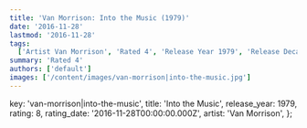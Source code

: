 ```yaml
---
title: 'Van Morrison: Into the Music (1979)'
date: '2016-11-28'
lastmod: '2016-11-28'
tags:
  ['Artist Van Morrison', 'Rated 4', 'Release Year 1979', 'Release Decade 1970']
summary: 'Rated 4'
authors: ['default']
images: ['/content/images/van-morrison|into-the-music.jpg']
---
```


  key: 'van-morrison|into-the-music',
  title: 'Into the Music',
  release_year: 1979,
  rating: 8,
  rating_date: '2016-11-28T00:00:00.000Z',
  artist: 'Van Morrison',
};

<MusicRating data={data} />

